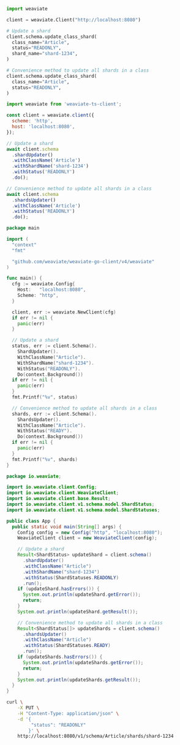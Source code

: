 

<Tabs groupId="languages">
<TabItem value="py" label="Python Client v4">
  <FilteredTextBlock
    text={PyCode}
    startMarker="START UpdateCollectionShards"
    endMarker="END UpdateCollectionShards"
    language="py"
  />
</TabItem>

<TabItem value="py3" label="Python Client v3">

```python
import weaviate

client = weaviate.Client("http://localhost:8080")

# Update a shard
client.schema.update_class_shard(
  class_name="Article",
  status="READONLY",
  shard_name="shard-1234",
)

# Convenience method to update all shards in a class
client.schema.update_class_shard(
  class_name="Article",
  status="READONLY",
)
```

</TabItem>
<TabItem value="js" label="JS/TS Client v2">

```js
import weaviate from 'weaviate-ts-client';

const client = weaviate.client({
  scheme: 'http',
  host: 'localhost:8080',
});

// Update a shard
await client.schema
  .shardUpdater()
  .withClassName('Article')
  .withShardName('shard-1234')
  .withStatus('READONLY')
  .do();

// Convenience method to update all shards in a class
await client.schema
  .shardsUpdater()
  .withClassName('Article')
  .withStatus('READONLY')
  .do();
```

</TabItem>
<TabItem value="go" label="Go">

```go
package main

import (
  "context"
  "fmt"

  "github.com/weaviate/weaviate-go-client/v4/weaviate"
)

func main() {
  cfg := weaviate.Config{
    Host:   "localhost:8080",
    Scheme: "http",
  }

  client, err := weaviate.NewClient(cfg)
  if err != nil {
    panic(err)
  }

  // Update a shard
  status, err := client.Schema().
    ShardUpdater().
    WithClassName("Article").
    WithShardName("shard-1234").
    WithStatus("READONLY").
    Do(context.Background())
  if err != nil {
    panic(err)
  }
  fmt.Printf("%v", status)

  // Convenience method to update all shards in a class
  shards, err := client.Schema().
    ShardsUpdater().
    WithClassName("Article").
    WithStatus("READY").
    Do(context.Background())
  if err != nil {
    panic(err)
  }
  fmt.Printf("%v", shards)
}
```

</TabItem>
<TabItem value="java" label="Java">

```java
package io.weaviate;

import io.weaviate.client.Config;
import io.weaviate.client.WeaviateClient;
import io.weaviate.client.base.Result;
import io.weaviate.client.v1.schema.model.ShardStatus;
import io.weaviate.client.v1.schema.model.ShardStatuses;

public class App {
  public static void main(String[] args) {
    Config config = new Config("http", "localhost:8080");
    WeaviateClient client = new WeaviateClient(config);

    // Update a shard
    Result<ShardStatus> updateShard = client.schema()
      .shardUpdater()
      .withClassName("Article")
      .withShardName("shard-1234")
      .withStatus(ShardStatuses.READONLY)
      .run();
    if (updateShard.hasErrors()) {
      System.out.println(updateShard.getError());
      return;
    }
    System.out.println(updateShard.getResult());

    // Convenience method to update all shards in a class
    Result<ShardStatus[]> updateShards = client.schema()
      .shardsUpdater()
      .withClassName("Article")
      .withStatus(ShardStatuses.READY)
      .run();
    if (updateShards.hasErrors()) {
      System.out.println(updateShards.getError());
      return;
    }
    System.out.println(updateShards.getResult());
  }
}
```

</TabItem>
<TabItem value="curl" label="Curl">

```bash
curl \
    -X PUT \
    -H "Content-Type: application/json" \
    -d '{
         "status": "READONLY"
        }' \
    http://localhost:8080/v1/schema/Article/shards/shard-1234
```

</TabItem>
</Tabs>
